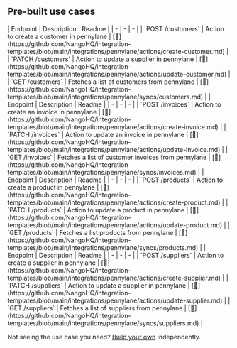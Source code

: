 
## Pre-built use cases

<AccordionGroup>


<Accordion title="Customers">
| Endpoint | Description | Readme |
| - | - | - |
| `POST /customers` | Action to create a customer in pennylane | [🔗](https://github.com/NangoHQ/integration-templates/blob/main/integrations/pennylane/actions/create-customer.md) |
| `PATCH /customers` | Action to update a supplier in pennylane | [🔗](https://github.com/NangoHQ/integration-templates/blob/main/integrations/pennylane/actions/update-customer.md) |
| `GET /customers` | Fetches a list of customers from pennylane | [🔗](https://github.com/NangoHQ/integration-templates/blob/main/integrations/pennylane/syncs/customers.md) |
</Accordion>


<Accordion title="Invoices">
| Endpoint | Description | Readme |
| - | - | - |
| `POST /invoices` | Action to create an invoice in pennylane | [🔗](https://github.com/NangoHQ/integration-templates/blob/main/integrations/pennylane/actions/create-invoice.md) |
| `PATCH /invoices` | Action to update an invoice in pennylane | [🔗](https://github.com/NangoHQ/integration-templates/blob/main/integrations/pennylane/actions/update-invoice.md) |
| `GET /invoices` | Fetches a list of customer invoices from pennylane | [🔗](https://github.com/NangoHQ/integration-templates/blob/main/integrations/pennylane/syncs/invoices.md) |
</Accordion>


<Accordion title="Products">
| Endpoint | Description | Readme |
| - | - | - |
| `POST /products` | Action to create a product in pennylane | [🔗](https://github.com/NangoHQ/integration-templates/blob/main/integrations/pennylane/actions/create-product.md) |
| `PATCH /products` | Action to update a product in pennylane | [🔗](https://github.com/NangoHQ/integration-templates/blob/main/integrations/pennylane/actions/update-product.md) |
| `GET /products` | Fetches a list products from pennylane | [🔗](https://github.com/NangoHQ/integration-templates/blob/main/integrations/pennylane/syncs/products.md) |
</Accordion>


<Accordion title="Suppliers">
| Endpoint | Description | Readme |
| - | - | - |
| `POST /suppliers` | Action to create a supplier in pennylane | [🔗](https://github.com/NangoHQ/integration-templates/blob/main/integrations/pennylane/actions/create-supplier.md) |
| `PATCH /suppliers` | Action to update a supplier in pennylane | [🔗](https://github.com/NangoHQ/integration-templates/blob/main/integrations/pennylane/actions/update-supplier.md) |
| `GET /suppliers` | Fetches a list of suppliers from pennylane | [🔗](https://github.com/NangoHQ/integration-templates/blob/main/integrations/pennylane/syncs/suppliers.md) |
</Accordion>

</AccordionGroup>

<Tip>Not seeing the use case you need? [Build your own](https://docs.nango.dev/guides/customize/setup) independently.</Tip>
